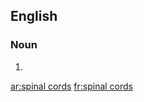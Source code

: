 ==English==

===Noun===
{{head|en|plural|head=[[spinal]] [[cord]]s}}

# {{plural of|spinal cord|lang=en}}

[[ar:spinal cords]]
[[fr:spinal cords]]